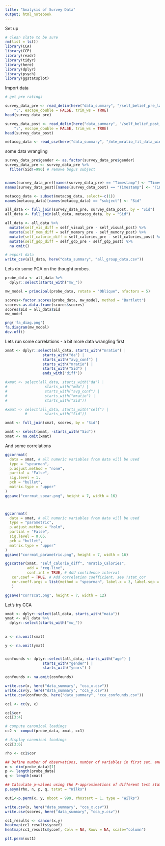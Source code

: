 ```yaml
---
title: "Analysis of Survey Data"
output: html_notebook
---
```


Set up

```r
# clean slate to be sure
rm(list = ls())
library(CCA)
library(CCP)
library(readr)
library(tidyr)
library(here)
library(dplyr)
library(psych)
library(ggstatsplot)
```



Import data

```r

# get pre ratings

survey_data_pre <- read_delim(here("data_summary", "/self_belief_pre_labels.csv"), 
    ";", escape_double = FALSE, trim_ws = TRUE)
head(survey_data_pre)

survey_data_post <- read_delim(here("data_summary", "/self_belief_post_labels.csv"), 
    ";", escape_double = FALSE, trim_ws = TRUE)
head(survey_data_post)

metacog_data <- read_csv(here("data_summary", "/mle_mratio_fit_data_wide.csv"))


```

some data wrangling

```r



survey_data_pre$gender <- as.factor(survey_data_pre$gender)
survey_data_pre <- survey_data_pre %>%
  filter(Sid!=996) # remove bogus subject


names(survey_data_pre)[names(survey_data_pre) == "Timestamp"] <- "Timestamp_1"
names(survey_data_post)[names(survey_data_post) == "Timestamp"] <- "Timestamp_2"

metacog_data <- subset(metacog_data, select=-c(1))
names(metacog_data)[names(metacog_data) == "subject"] <- "Sid"

all_data <- full_join(survey_data_pre, survey_data_post, by = "Sid")
all_data <- full_join(all_data, metacog_data, by = "Sid")

all_data <- all_data %>%
  mutate(self_vis_diff = self_visual_pre - self_visual_post) %>%
  mutate(self_mem_diff = self_memory_pre - self_memory_post) %>%
  mutate(self_calorie_diff = self_calories_pre - self_calories_post) %>%
  mutate(self_gdp_diff = self_gdp_pre - self_gdp_post) %>%
  na.omit()

# export data
write_csv(all_data, here("data_summary", "all_group_data.csv"))

```

Lets do some PCA on the thought probes.
```r
probe_data <- all_data %>%
  dplyr::select(starts_with("mw_")) 

mw_model = principal(probe_data, rotate = "Oblique", nfactors = 5)

scores<-factor.scores(probe_data, mw_model, method = "Bartlett")
scores<-as.data.frame(scores$scores)
scores$Sid = all_data$Sid
mw_model

png('fa_diag.png')
fa.diagram(mw_model)
dev.off()


```


Lets run some correlations - a bit more data wrangling first

```r


xmat <- dplyr::select(all_data, starts_with("mratio") | 
                 starts_with("da") | 
                 starts_with("avg_conf") |
                 starts_with("mratio") |
                 starts_with("Sid") |
                 ends_with("diff"))

#xmat <- select(all_data, starts_with("da") | 
#                 starts_with("mda") | 
#                 starts_with("avg_conf") |
#                 starts_with("mratio") |
#                 starts_with("Sid"))

#xmat <- select(all_data, starts_with("self") | 
         #        starts_with("Sid"))

xmat <- full_join(xmat, scores, by = "Sid")

xmat <- select(xmat, -starts_with("Sid"))
xmat <- na.omit(xmat)

```

And some correlations

```r

ggcorrmat(
  data = xmat, # all numeric variables from data will be used
  type = "spearman",
  p.adjust.method = "none",
  partial = "False",
  sig.level = 1,
  pch = "bullet",
  matrix.type = "upper"
)
ggsave("corrmat_spear.png", height = 7, width = 16)



ggcorrmat(
  data = xmat, # all numeric variables from data will be used
  type = "parametric",
  p.adjust.method = "holm",
  partial = "False",
  sig.level = 0.05,
  pch = "bullet",
  matrix.type = "upper"
)
ggsave("corrmat_parametric.png", height = 7, width = 16)

```

```r
ggscatter(xmat, "self_calorie_diff", "mratio_Calories",
          add = "reg.line", 
          conf.int = TRUE, # Add confidence interval
   cor.coef = TRUE, # Add correlation coefficient. see ?stat_cor
   cor.coeff.args = list(method = "spearman", label.x = 3, label.sep = "\n")
   )

ggsave("corrscat.png", height = 7, width = 12)
```

Let's try CCA

```r

xmat <- dplyr::select(all_data, starts_with("maia"))
ymat <- all_data %>%
  dplyr::select(starts_with("mw_")) 
                      
                      
x <- na.omit(xmat)

y <- na.omit(ymat)


confounds <- dplyr::select(all_data, starts_with("age") | 
                 starts_with("gender") | 
                 starts_with("years") )
                 
confounds <- na.omit(confounds)

write.csv(x, here("data_summary", "cca_x.csv"))
write.csv(y, here("data_summary", "cca_y.csv"))
write.csv(confounds, here("data_summary", "cca_confounds.csv"))


```

```r

cc1 <- cc(y, x)

cc1$cor
cc1[3:4]

# compute canonical loadings
cc2 <- comput(probe_data, xmat, cc1)

# display canonical loadings
cc2[3:6]

rho <- cc1$cor

## Define number of observations, number of variables in first set, and number of variables in the second set.
n <- dim(probe_data)[1]
p <- length(probe_data)
q <- length(xmat)

## Calculate p-values using the F-approximations of different test statistics:
p.asym(rho, n, p, q, tstat = "Wilks")

out1<-p.perm(x, y, nboot = 999, rhostart = 1, type = "Wilks")

write.csv(x, here("data_summary", "cca_x.csv"))
write.csv(scores, here("data_summary", "cca_y.csv"))

cc1_results <- cancor(x,y)
heatmap(cc1_results$ycoef)
heatmap(cc1_results$ycoef, Colv = NA, Rowv = NA, scale="column")

plt.perm(out1)
```




